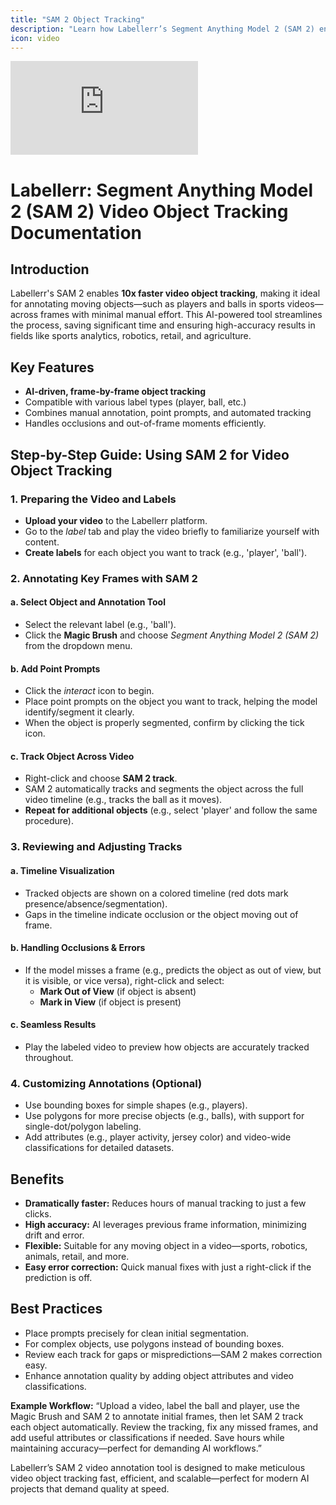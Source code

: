 ```yaml
---
title: "SAM 2 Object Tracking"
description: "Learn how Labellerr’s Segment Anything Model 2 (SAM 2) enables 10x faster video object tracking for annotating moving objects across frames with minimal manual effort."
icon: video
---
```


<iframe 
  className="w-full aspect-video rounded-xl" 
  src="https://www.youtube.com/embed/gOeu5hjzuew" 
  title="Speed Up AI Training with SAM 2 for Quick Video Annotation | Sports, Robotics &amp; Security" 
  frameborder="0" 
  allowfullscreen>
</iframe>

# Labellerr: Segment Anything Model 2 (SAM 2) Video Object Tracking Documentation

## Introduction

Labellerr's SAM 2 enables **10x faster video object tracking**, making it ideal for annotating moving objects—such as players and balls in sports videos—across frames with minimal manual effort. This AI-powered tool streamlines the process, saving significant time and ensuring high-accuracy results in fields like sports analytics, robotics, retail, and agriculture.

## Key Features

*   **AI-driven, frame-by-frame object tracking**
*   Compatible with various label types (player, ball, etc.)
*   Combines manual annotation, point prompts, and automated tracking
*   Handles occlusions and out-of-frame moments efficiently.

## Step-by-Step Guide: Using SAM 2 for Video Object Tracking

### 1. Preparing the Video and Labels

*   **Upload your video** to the Labellerr platform.
*   Go to the _label_ tab and play the video briefly to familiarize yourself with content.
*   **Create labels** for each object you want to track (e.g., 'player', 'ball').

### 2. Annotating Key Frames with SAM 2

#### a. Select Object and Annotation Tool

*   Select the relevant label (e.g., 'ball').
*   Click the **Magic Brush** and choose _Segment Anything Model 2 (SAM 2)_ from the dropdown menu.

#### b. Add Point Prompts

*   Click the _interact_ icon to begin.
*   Place point prompts on the object you want to track, helping the model identify/segment it clearly.
*   When the object is properly segmented, confirm by clicking the tick icon.

#### c. Track Object Across Video

*   Right-click and choose **SAM 2 track**.
*   SAM 2 automatically tracks and segments the object across the full video timeline (e.g., tracks the ball as it moves).
*   **Repeat for additional objects** (e.g., select 'player' and follow the same procedure).

### 3. Reviewing and Adjusting Tracks

#### a. Timeline Visualization

*   Tracked objects are shown on a colored timeline (red dots mark presence/absence/segmentation).
*   Gaps in the timeline indicate occlusion or the object moving out of frame.

#### b. Handling Occlusions & Errors

*   If the model misses a frame (e.g., predicts the object as out of view, but it is visible, or vice versa), right-click and select:
    *   **Mark Out of View** (if object is absent)
    *   **Mark in View** (if object is present)

#### c. Seamless Results

*   Play the labeled video to preview how objects are accurately tracked throughout.

### 4. Customizing Annotations (Optional)

*   Use bounding boxes for simple shapes (e.g., players).
*   Use polygons for more precise objects (e.g., balls), with support for single-dot/polygon labeling.
*   Add attributes (e.g., player activity, jersey color) and video-wide classifications for detailed datasets.

## Benefits

*   **Dramatically faster:** Reduces hours of manual tracking to just a few clicks.
*   **High accuracy:** AI leverages previous frame information, minimizing drift and error.
*   **Flexible:** Suitable for any moving object in a video—sports, robotics, animals, retail, and more.
*   **Easy error correction:** Quick manual fixes with just a right-click if the prediction is off.

## Best Practices

*   Place prompts precisely for clean initial segmentation.
*   For complex objects, use polygons instead of bounding boxes.
*   Review each track for gaps or mispredictions—SAM 2 makes correction easy.
*   Enhance annotation quality by adding object attributes and video classifications.

**Example Workflow:** “Upload a video, label the ball and player, use the Magic Brush and SAM 2 to annotate initial frames, then let SAM 2 track each object automatically. Review the tracking, fix any missed frames, and add useful attributes or classifications if needed. Save hours while maintaining accuracy—perfect for demanding AI workflows.”

Labellerr’s SAM 2 video annotation tool is designed to make meticulous video object tracking fast, efficient, and scalable—perfect for modern AI projects that demand quality at speed.
